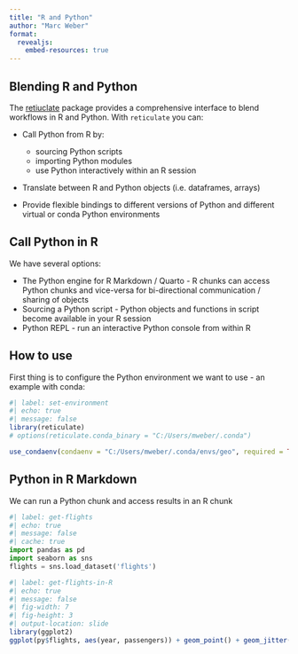 ```yaml
---
title: "R and Python"
author: "Marc Weber"
format: 
  revealjs:
    embed-resources: true
---
```


## Blending R and Python

The [retiuclate]() package provides a comprehensive interface to blend workflows in R and Python.  With `reticulate` you can:

- Call Python from R by:
  - sourcing Python scripts
  - importing Python modules
  - use Python interactively within an R session

- Translate between R and Python objects (i.e. dataframes, arrays)

- Provide flexible bindings to different versions of Python and different virtual or conda Python environments

## Call Python in R
We have several options:

- The Python engine for R Markdown / Quarto - R chunks can access Python chunks and vice-versa for bi-directional communication / sharing of objects
- Sourcing a Python script - Python objects and functions in script become available in your R session
- Python REPL - run an interactive Python console from within R

## How to use

First thing is to configure the Python environment we want to use - an example with conda:

```r
#| label: set-environment
#| echo: true
#| message: false
library(reticulate)
# options(reticulate.conda_binary = "C:/Users/mweber/.conda")

use_condaenv(condaenv = "C:/Users/mweber/.conda/envs/geo", required = TRUE)
```

## Python in R Markdown
We can run a Python chunk and access results in an R chunk
```python
#| label: get-flights
#| echo: true
#| message: false
#| cache: true
import pandas as pd
import seaborn as sns
flights = sns.load_dataset('flights')
```

```r
#| label: get-flights-in-R
#| echo: true
#| message: false
#| fig-width: 7
#| fig-height: 3
#| output-location: slide
library(ggplot2)
ggplot(py$flights, aes(year, passengers)) + geom_point() + geom_jitter()
```

